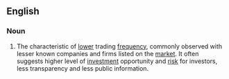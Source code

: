 ==English==

===Noun===
{{en-noun|head=[[thin]] [[trading]]|-}}

# {{finance|stock market}} The characteristic of [[lower]] trading [[frequency]], commonly observed with lesser known companies and firms listed on the [[market]]. It often suggests higher level of [[investment]] opportunity and [[risk]] for investors, less transparency and less public information.